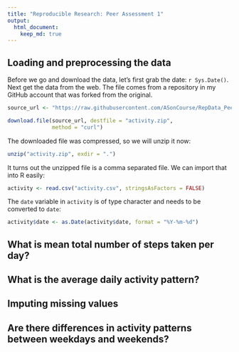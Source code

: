 ```yaml
---
title: "Reproducible Research: Peer Assessment 1"
output: 
  html_document:
    keep_md: true
---
```



## Loading and preprocessing the data

Before we go and download the data, let's first grab the date: `r Sys.Date()`. Next get the data from the web. The file comes from a repository in my GitHub account that was forked from the original.

```r
source_url <- "https://raw.githubusercontent.com/ASonCourse/RepData_PeerAssessment1/master/activity.zip"

download.file(source_url, destfile = "activity.zip", 
              method = "curl")
```

The downloaded file was compressed, so we will unzip it now:

```r
unzip("activity.zip", exdir = ".")
```

It turns out the unzipped file is a comma separated file. We can import that into R easily:

```r
activity <- read.csv("activity.csv", stringsAsFactors = FALSE)
```

The `date` variable in `activity` is of type character and needs to be converted to `date`:

```r
activity$date <- as.Date(activity$date, format = "%Y-%m-%d")
```

## What is mean total number of steps taken per day?



## What is the average daily activity pattern?



## Imputing missing values



## Are there differences in activity patterns between weekdays and weekends?
